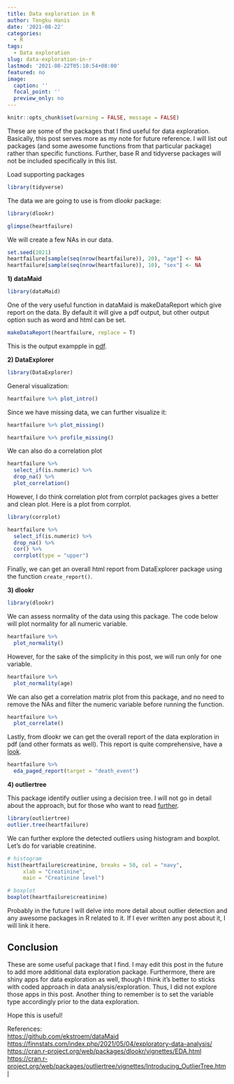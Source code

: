 ```yaml
---
title: Data exploration in R
author: Tengku Hanis
date: '2021-08-22'
categories:
  - R
tags:
  - Data exploration
slug: data-exploration-in-r
lastmod: '2021-08-22T05:10:54+08:00'
featured: no
image:
  caption: ''
  focal_point: ''
  preview_only: no
---
```

```r
knitr::opts_chunk$set(warning = FALSE, message = FALSE)
```

These are some of the packages that I find useful for data exploration. Basically, this post serves more as my note for future reference. I will list out packages (and some awesome functions from that particular package) rather than specific functions. Further, base R and tidyverse packages will not be included specifically in this list.

Load supporting packages

```r
library(tidyverse)
```

The data we are going to use is from dlookr package:

```r
library(dlookr)
```

```r
glimpse(heartfailure)
```
We will create a few NAs in our data.
```r
set.seed(2021)
heartfailure[sample(seq(nrow(heartfailure)), 20), "age"] <- NA
heartfailure[sample(seq(nrow(heartfailure)), 10), "sex"] <- NA
```

**1)  dataMaid**

```r
library(dataMaid)
```

One of the very useful function in dataMaid is makeDataReport which give report on the data. By default it will give a pdf output, but other output option such as word and html can be set.

```r
makeDataReport(heartfailure, replace = T)
```

This is the output exampple in [pdf](https://tengkuhanis.netlify.app/files/dataMaid_heartfailure.pdf).

**2)  DataExplorer**

```r
library(DataExplorer)
```

General visualization:

```r
heartfailure %>% plot_intro()
```

Since we have missing data, we can further visualize it:

```r
heartfailure %>% plot_missing()

heartfailure %>% profile_missing()
```

We can also do a correlation plot

```r
heartfailure %>% 
  select_if(is.numeric) %>% 
  drop_na() %>% 
  plot_correlation()
```

However, I do think correlation plot from corrplot packages gives a better and clean plot. Here is a plot from corrplot.

```r
library(corrplot)

heartfailure %>% 
  select_if(is.numeric) %>% 
  drop_na() %>% 
  cor() %>% 
  corrplot(type = "upper")
```

Finally, we can get an overall html report from DataExplorer package using the function `create_report()`.

**3) dlookr**

```r
library(dlookr)
```

We can assess normality of the data using this package. The code below will plot normality for all numeric variable.
```r
heartfailure %>% 
  plot_normality()
```
However, for the sake of the simplicity in this post, we will run only for one variable.
```r
heartfailure %>% 
  plot_normality(age)
```

We can also get a correlation matrix plot from this package, and no need to remove the NAs and filter the numeric variable before running the function.
```r
heartfailure %>% 
  plot_correlate()
```

Lastly, from dlookr we can get the overall report of the data exploration in pdf (and other formats as well). This report is quite comprehensive, have a [look](https://tengkuhanis.netlify.app/files/EDA_Paged_Report.pdf). 
```r
heartfailure %>% 
  eda_paged_report(target = "death_event")
```

**4) outliertree**

This package identify outlier using a decision tree. I will not go in detail about the approach, but for those who want to read [further](https://arxiv.org/abs/2001.00636).  
```r
library(outliertree)
outlier.tree(heartfailure)
```

We can further explore the detected outliers using histogram and boxplot. Let's do for variable creatinine.
```r
# histogram
hist(heartfailure$creatinine, breaks = 50, col = "navy",
     xlab = "Creatinine", 
     main = "Creatinine level")

# boxplot
boxplot(heartfailure$creatinine)
```

Probably in the future I will delve into more detail about outlier detection and any awesome packages in R related to it. If I ever written any post about it, I will link it here.

## Conclusion

These are some useful package that I find. I may edit this post in the future to add more additional data exploration package. Furthermore, there are shiny apps for data exploration as well, though I think it's better to sticks with coded approach in data analysis/exploration. Thus, I did not explore those apps in this post. Another thing to remember is to set the variable type accordingly prior to the data exploration.

Hope this is useful!


References:\
<https://github.com/ekstroem/dataMaid>\
<https://finnstats.com/index.php/2021/05/04/exploratory-data-analysis/>\
<https://cran.r-project.org/web/packages/dlookr/vignettes/EDA.html>\
<https://cran.r-project.org/web/packages/outliertree/vignettes/Introducing_OutlierTree.html>
